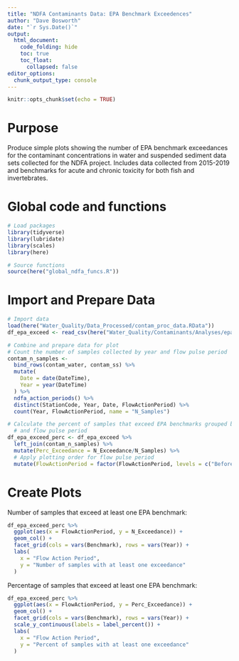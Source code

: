 ```yaml
---
title: "NDFA Contaminants Data: EPA Benchmark Exceedences"
author: "Dave Bosworth"
date: "`r Sys.Date()`"
output: 
  html_document: 
    code_folding: hide
    toc: true
    toc_float:
      collapsed: false
editor_options: 
  chunk_output_type: console
---
```


```r
knitr::opts_chunk$set(echo = TRUE)
```

# Purpose

Produce simple plots showing the number of EPA benchmark exceedances for the contaminant concentrations in water and suspended sediment data sets collected for the NDFA project. Includes data collected from 2015-2019 and benchmarks for acute and chronic toxicity for both fish and invertebrates.

# Global code and functions

```r
# Load packages
library(tidyverse)
library(lubridate)
library(scales)
library(here)

# Source functions
source(here("global_ndfa_funcs.R"))
```

# Import and Prepare Data

```r
# Import data
load(here("Water_Quality/Data_Processed/contam_proc_data.RData"))
df_epa_exceed <- read_csv(here("Water_Quality/Contaminants/Analyses/epa_benchmark_exceedances_flowperiod.csv"))
```

```r
# Combine and prepare data for plot
# Count the number of samples collected by year and flow pulse period
contam_n_samples <- 
  bind_rows(contam_water, contam_ss) %>% 
  mutate(
    Date = date(DateTime),
    Year = year(DateTime)
  ) %>% 
  ndfa_action_periods() %>% 
  distinct(StationCode, Year, Date, FlowActionPeriod) %>% 
  count(Year, FlowActionPeriod, name = "N_Samples")

# Calculate the percent of samples that exceed EPA benchmarks grouped by year
  # and flow pulse period
df_epa_exceed_perc <- df_epa_exceed %>% 
  left_join(contam_n_samples) %>% 
  mutate(Perc_Exceedance = N_Exceedance/N_Samples) %>% 
  # Apply plotting order for flow pulse period
  mutate(FlowActionPeriod = factor(FlowActionPeriod, levels = c("Before", "During", "After")))
```

# Create Plots

Number of samples that exceed at least one EPA benchmark:

```r
df_epa_exceed_perc %>% 
  ggplot(aes(x = FlowActionPeriod, y = N_Exceedance)) +
  geom_col() +
  facet_grid(cols = vars(Benchmark), rows = vars(Year)) +
  labs(
    x = "Flow Action Period",
    y = "Number of samples with at least one exceedance"
  )
```

Percentage of samples that exceed at least one EPA benchmark:

```r
df_epa_exceed_perc %>% 
  ggplot(aes(x = FlowActionPeriod, y = Perc_Exceedance)) +
  geom_col() +
  facet_grid(cols = vars(Benchmark), rows = vars(Year)) +
  scale_y_continuous(labels = label_percent()) +
  labs(
    x = "Flow Action Period",
    y = "Percent of samples with at least one exceedance"
  )
```

